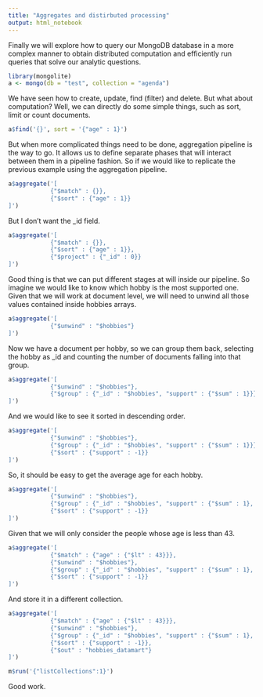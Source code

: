 ```yaml
---
title: "Aggregates and distirbuted processing"
output: html_notebook
---
```


Finally we will explore how to query our MongoDB database in a more complex manner to obtain distributed computation and efficiently run queries that solve our analytic questions.

```r
library(mongolite)
a <- mongo(db = "test", collection = "agenda")
```

We have seen how to create, update, find (filter) and delete. But what about computation? Well, we can directly do some simple things, such as sort, limit or count documents.

```r
a$find('{}', sort = '{"age" : 1}')
```
But when more complicated things need to be done, aggregation pipeline is the way to go. It allows us to define separate phases that will interact between them in a pipeline fashion. So if we would like to replicate the previous example using the aggregation pipeline.

```r
a$aggregate('[
            {"$match" : {}},
            {"$sort" : {"age" : 1}}
]')
```

But I don't want the _id field.

```r
a$aggregate('[
            {"$match" : {}},
            {"$sort" : {"age" : 1}},
            {"$project" : {"_id" : 0}}
]')
```

Good thing is that we can put different stages at will inside our pipeline. So imagine we would like to know which hobby is the most supported one. Given that we will work at document level, we will need to unwind all those values contained inside hobbies arrays.

```r
a$aggregate('[
            {"$unwind" : "$hobbies"}
]')
```

Now we have a document per hobby, so we can group them back, selecting the hobby as _id and counting the number of documents falling into that group.

```r
a$aggregate('[
            {"$unwind" : "$hobbies"},
            {"$group" : {"_id" : "$hobbies", "support" : {"$sum" : 1}}}
]')
```

And we would like to see it sorted in descending order.

```r
a$aggregate('[
            {"$unwind" : "$hobbies"},
            {"$group" : {"_id" : "$hobbies", "support" : {"$sum" : 1}}},
            {"$sort" : {"support" : -1}}
]')
```

So, it should be easy to get the average age for each hobby.

```r
a$aggregate('[
            {"$unwind" : "$hobbies"},
            {"$group" : {"_id" : "$hobbies", "support" : {"$sum" : 1}, "avg_age" : {"$avg" : "$age"}}},
            {"$sort" : {"support" : -1}}
]')
```

Given that we will only consider the people whose age is less than 43.

```r
a$aggregate('[
            {"$match" : {"age" : {"$lt" : 43}}},
            {"$unwind" : "$hobbies"},
            {"$group" : {"_id" : "$hobbies", "support" : {"$sum" : 1}, "avg_age" : {"$avg" : "$age"}}},
            {"$sort" : {"support" : -1}}
]')
```
And store it in a different collection.

```r
a$aggregate('[
            {"$match" : {"age" : {"$lt" : 43}}},
            {"$unwind" : "$hobbies"},
            {"$group" : {"_id" : "$hobbies", "support" : {"$sum" : 1}, "avg_age" : {"$avg" : "$age"}}},
            {"$sort" : {"support" : -1}},
            {"$out" : "hobbies_datamart"}
]')
```

```r
m$run('{"listCollections":1}')
```

Good work.